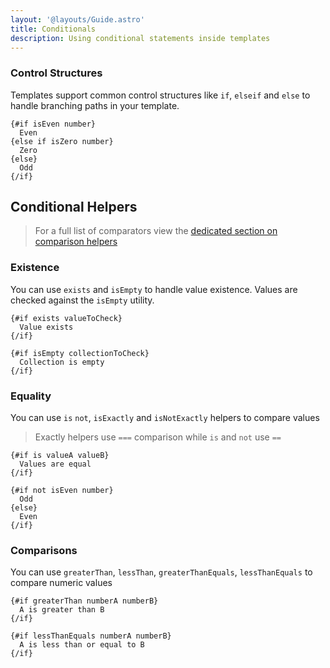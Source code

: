 ```yaml
---
layout: '@layouts/Guide.astro'
title: Conditionals
description: Using conditional statements inside templates
---
```



### Control Structures

Templates support common control structures like `if`, `elseif` and `else` to handle branching paths in your template.

```sui
{#if isEven number}
  Even
{else if isZero number}
  Zero
{else}
  Odd
{/if}
```

## Conditional Helpers

> For a full list of comparators view the [dedicated section on comparison helpers](/api/templates/helpers#comparison)


### Existence

You can use `exists` and `isEmpty` to handle value existence. Values are checked against the `isEmpty` utility.


```sui
{#if exists valueToCheck}
  Value exists
{/if}
```

```sui
{#if isEmpty collectionToCheck}
  Collection is empty
{/if}
```

### Equality

You can use `is` `not`, `isExactly` and `isNotExactly` helpers to compare values

> Exactly helpers use `===` comparison while `is` and `not` use `==`

```sui
{#if is valueA valueB}
  Values are equal
{/if}
```

```sui
{#if not isEven number}
  Odd
{else}
  Even
{/if}
```


### Comparisons

You can use `greaterThan`, `lessThan`, `greaterThanEquals`, `lessThanEquals` to compare numeric values

```sui
{#if greaterThan numberA numberB}
  A is greater than B
{/if}
```

```sui
{#if lessThanEquals numberA numberB}
  A is less than or equal to B
{/if}
```
